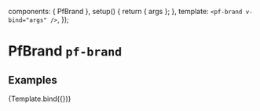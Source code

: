 

  components: { PfBrand },
  setup() {
    return { args };
  },
  template: `<pf-brand v-bind="args" />`,
});


<Meta title="Components/Brand" component={PfBrand} />

# PfBrand `pf-brand`

## Examples

<Canvas withSource="open">
  <Story name="Brand" args={{
    src: 'https://www.patternfly.org/assets/images/pf_logo.svg',
    alt: 'Patternfly Logo',
  }}>
    {Template.bind({})}
  </Story>
</Canvas>

<ArgsTable story="Brand" />
